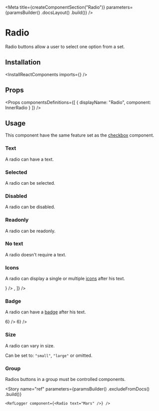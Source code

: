 
<Meta
    title={createComponentSection("Radio")}
    parameters={paramsBuilder()
        .docsLayout(<ReactComponentsLayout semanticPath="/modules/checkbox" />)
        .build()}
/>

# Radio

Radio buttons allow a user to select one option from a set.

## Installation

<InstallReactComponents imports={<Imports />} />

## Props

<HocWarning componentName="Checkbox" semanticPath="modules/checkbox/" />

<Props
    componentsDefinitions={[
        { displayName: "Radio", component: InnerRadio }
    ]}
/>

## Usage

<WarningMessage>
    This component have the same feature set as the <a href="?path=/docs/components-checkbox--text">checkbox</a> component.
</WarningMessage>

### Text

A radio can have a text.

<Preview>
    <Story name="text">
        <Radio text="Mars"/>
    </Story>
</Preview>

### Selected

A radio can be selected.

<Preview>
    <Story name="selected">
        <Radio defaultChecked text="Mars"/>
    </Story>
</Preview>

### Disabled

A radio can be disabled.

<Preview>
    <Story name="disabled">
        <Radio disabled text="Mars"/>
    </Story>
</Preview>

### Readonly

A radio can be readonly.

<Preview>
    <Story name="readonly">
        <Radio readOnly text="Mars" />
    </Story>
</Preview>

### No text

A radio doesn't require a text.

<Preview>
    <Story name="no text">
        <Radio />
    </Story>
</Preview>

### Icons

A radio can display a single or multiple [icons](?path=/docs/materials-icons--page) after his text.

<Preview>
    <Story name="icons">
        <div className="flex items-lot-of-space-between">
            <Radio text="Milky Way" icons={<LightbulbIcon />} />
            <Radio text="Milky Way" icons={[<LightbulbIcon />, <InfoIcon />]} />
        </div>
    </Story>
</Preview>

### Badge

A radio can have a [badge](?path=/docs/components-badge--default-story) after his text.

<Preview>
    <Story name="badge">
        <div className="flex items-lot-of-space-between">
            <Radio text="Milky Way" badge={<Badge>6</Badge>} />
            <Radio text="Milky Way" badge={<Badge inline>6</Badge>} />
        </div>
    </Story>
</Preview>

### Size

A radio can vary in size.

Can be set to: `"small"`, `"large"` or omitted.

<Preview>
    <Story name="size">
        <div className="flex items-end items-lot-of-space-between">
            <Radio size="small" text="Mars" />
            <Radio text="Mars" />
            <Radio size="large" text="Mars" />
        </div>
    </Story>
</Preview>

### Group

Radios buttons in a group must be controlled components.

<FilePreview filePath="/radio/stories/ControlledRadioGroup">
    <ControlledRadioGroup />
</FilePreview>

<Story
    name="ref"
    parameters={paramsBuilder()
        .excludeFromDocs()
        .build()}
>
    <RefLogger component={<Radio text="Mars" />} />
</Story>
